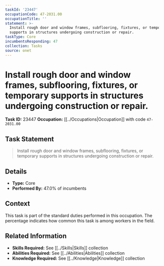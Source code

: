 ```yaml
---
taskId: '23447'
occupationCode: 47-2031.00
occupationTitle: ''
statement: >-
  Install rough door and window frames, subflooring, fixtures, or temporary
  supports in structures undergoing construction or repair.
taskType: Core
incumbentsResponding: 47
collection: Tasks
source: onet
---
```

# Install rough door and window frames, subflooring, fixtures, or temporary supports in structures undergoing construction or repair.

**Task ID:** 23447
**Occupation:** [[../Occupations|Occupation]] with code `47-2031.00`

## Task Statement

> Install rough door and window frames, subflooring, fixtures, or temporary supports in structures undergoing construction or repair.

## Details

- **Type:** Core
- **Performed By:** 47.0% of incumbents

## Context

This task is part of the standard duties performed in this occupation. The percentage indicates how common this task is among workers in the field.

## Related Information

- **Skills Required:** See [[../Skills|Skills]] collection
- **Abilities Required:** See [[../Abilities|Abilities]] collection
- **Knowledge Required:** See [[../Knowledge|Knowledge]] collection
